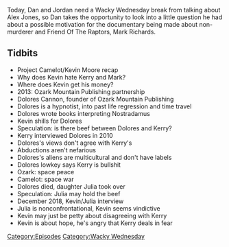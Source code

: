 {{Episode
    | title           = Canonical Space Weirdness
    | caption         = [https://knowledgefight.libsyn.com/knowledge-fight-canonical-space-weirdness Listen to this episode on Libsyn]
    | episodeNumber   = 371
    | length          = 01:15:45
    | airDate         = November 20, 2019
    | episodeType     = [[:Category:Wacky Wednesday|Wacky Wednesday]]
    | appearance      = [[Kevin Moore]], [[Kerry Cassidy]], [[Mark Richards]], [[Dolores Cannon]], [[Nostradamas]], [[Julia Cannon]]
    | previousEpisode = [[370: November 14-15, 2019]]
    | nextEpisode     = [[372: November 20-21, 2019]]
}}

{{Stub}}

Today, Dan and Jordan need a Wacky Wednesday break from talking about Alex Jones, so Dan takes the opportunity to look into a little question he had about a possible motivation for the documentary being made about non-murderer and Friend Of The Raptors, Mark Richards.

==Tidbits==

*Project Camelot/Kevin Moore recap
*Why does Kevin hate Kerry and Mark?
*Where does Kevin get his money?
*2013: Ozark Mountain Publishing partnership
*Dolores Cannon, founder of Ozark Mountain Publishing
*Dolores is a hypnotist, into past life regression and time travel
*Dolores wrote books interpreting Nostradamus
*Kevin shills for Dolores
*Speculation: is there beef between Dolores and Kerry?
*Kerry interviewed Dolores in 2010
*Dolores's views don't agree with Kerry's
*Abductions aren't nefarious
*Dolores's aliens are multicultural and don't have labels
*Dolores lowkey says Kerry is bullshit
*Ozark: space peace
*Camelot: space war
*Dolores died, daughter Julia took over
*Speculation: Julia may hold the beef
*December 2018, Kevin/Julia interview
*Julia is nonconfrontational, Kevin seems vindictive
*Kevin may just be petty about disagreeing with Kerry
*Kevin is about hope, he's angry that Kerry deals in fear

[[Category:Episodes]]
[[Category:Wacky Wednesday]]